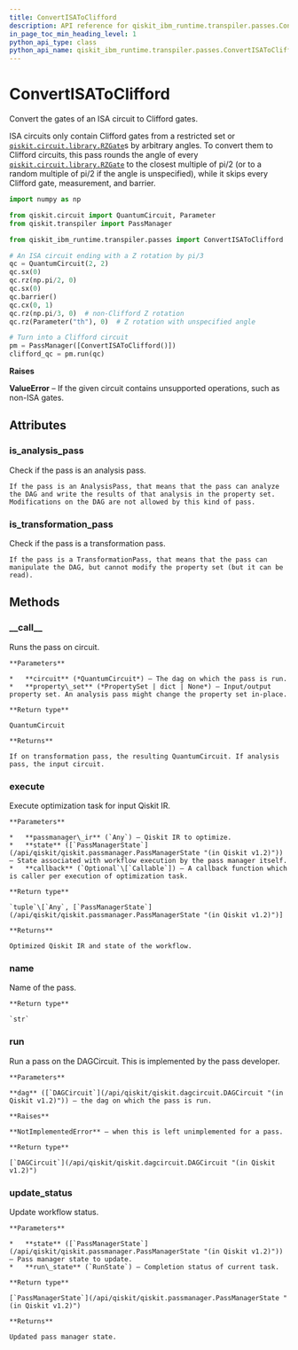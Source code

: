 ```yaml
---
title: ConvertISAToClifford
description: API reference for qiskit_ibm_runtime.transpiler.passes.ConvertISAToClifford
in_page_toc_min_heading_level: 1
python_api_type: class
python_api_name: qiskit_ibm_runtime.transpiler.passes.ConvertISAToClifford
---
```


# ConvertISAToClifford

<Class id="qiskit_ibm_runtime.transpiler.passes.ConvertISAToClifford" isDedicatedPage={true} github="https://github.com/Qiskit/qiskit-ibm-runtime/tree/stable/0.31/qiskit_ibm_runtime/transpiler/passes/cliffordization/convert_isa_to_clifford.py#L29-L81" signature="ConvertISAToClifford(*args, **kwargs)" modifiers="class">
  Convert the gates of an ISA circuit to Clifford gates.

  ISA circuits only contain Clifford gates from a restricted set or [`qiskit.circuit.library.RZGate`](/api/qiskit/qiskit.circuit.library.RZGate "(in Qiskit v1.2)")s by arbitrary angles. To convert them to Clifford circuits, this pass rounds the angle of every [`qiskit.circuit.library.RZGate`](/api/qiskit/qiskit.circuit.library.RZGate "(in Qiskit v1.2)") to the closest multiple of pi/2 (or to a random multiple of pi/2 if the angle is unspecified), while it skips every Clifford gate, measurement, and barrier.

  ```python
  import numpy as np

  from qiskit.circuit import QuantumCircuit, Parameter
  from qiskit.transpiler import PassManager

  from qiskit_ibm_runtime.transpiler.passes import ConvertISAToClifford

  # An ISA circuit ending with a Z rotation by pi/3
  qc = QuantumCircuit(2, 2)
  qc.sx(0)
  qc.rz(np.pi/2, 0)
  qc.sx(0)
  qc.barrier()
  qc.cx(0, 1)
  qc.rz(np.pi/3, 0)  # non-Clifford Z rotation
  qc.rz(Parameter("th"), 0)  # Z rotation with unspecified angle

  # Turn into a Clifford circuit
  pm = PassManager([ConvertISAToClifford()])
  clifford_qc = pm.run(qc)
  ```

  **Raises**

  **ValueError** – If the given circuit contains unsupported operations, such as non-ISA gates.

  ## Attributes

  ### is\_analysis\_pass

  <Attribute id="qiskit_ibm_runtime.transpiler.passes.ConvertISAToClifford.is_analysis_pass">
    Check if the pass is an analysis pass.

    If the pass is an AnalysisPass, that means that the pass can analyze the DAG and write the results of that analysis in the property set. Modifications on the DAG are not allowed by this kind of pass.
  </Attribute>

  ### is\_transformation\_pass

  <Attribute id="qiskit_ibm_runtime.transpiler.passes.ConvertISAToClifford.is_transformation_pass">
    Check if the pass is a transformation pass.

    If the pass is a TransformationPass, that means that the pass can manipulate the DAG, but cannot modify the property set (but it can be read).
  </Attribute>

  ## Methods

  ### \_\_call\_\_

  <Function id="qiskit_ibm_runtime.transpiler.passes.ConvertISAToClifford.__call__" signature="__call__(circuit, property_set=None)">
    Runs the pass on circuit.

    **Parameters**

    *   **circuit** (*QuantumCircuit*) – The dag on which the pass is run.
    *   **property\_set** (*PropertySet | dict | None*) – Input/output property set. An analysis pass might change the property set in-place.

    **Return type**

    QuantumCircuit

    **Returns**

    If on transformation pass, the resulting QuantumCircuit. If analysis pass, the input circuit.
  </Function>

  ### execute

  <Function id="qiskit_ibm_runtime.transpiler.passes.ConvertISAToClifford.execute" signature="execute(passmanager_ir, state, callback=None)">
    Execute optimization task for input Qiskit IR.

    **Parameters**

    *   **passmanager\_ir** (`Any`) – Qiskit IR to optimize.
    *   **state** ([`PassManagerState`](/api/qiskit/qiskit.passmanager.PassManagerState "(in Qiskit v1.2)")) – State associated with workflow execution by the pass manager itself.
    *   **callback** (`Optional`\[`Callable`]) – A callback function which is caller per execution of optimization task.

    **Return type**

    `tuple`\[`Any`, [`PassManagerState`](/api/qiskit/qiskit.passmanager.PassManagerState "(in Qiskit v1.2)")]

    **Returns**

    Optimized Qiskit IR and state of the workflow.
  </Function>

  ### name

  <Function id="qiskit_ibm_runtime.transpiler.passes.ConvertISAToClifford.name" signature="name()">
    Name of the pass.

    **Return type**

    `str`
  </Function>

  ### run

  <Function id="qiskit_ibm_runtime.transpiler.passes.ConvertISAToClifford.run" github="https://github.com/Qiskit/qiskit-ibm-runtime/tree/stable/0.31/qiskit_ibm_runtime/transpiler/passes/cliffordization/convert_isa_to_clifford.py#L66-L81" signature="run(dag)">
    Run a pass on the DAGCircuit. This is implemented by the pass developer.

    **Parameters**

    **dag** ([`DAGCircuit`](/api/qiskit/qiskit.dagcircuit.DAGCircuit "(in Qiskit v1.2)")) – the dag on which the pass is run.

    **Raises**

    **NotImplementedError** – when this is left unimplemented for a pass.

    **Return type**

    [`DAGCircuit`](/api/qiskit/qiskit.dagcircuit.DAGCircuit "(in Qiskit v1.2)")
  </Function>

  ### update\_status

  <Function id="qiskit_ibm_runtime.transpiler.passes.ConvertISAToClifford.update_status" signature="update_status(state, run_state)">
    Update workflow status.

    **Parameters**

    *   **state** ([`PassManagerState`](/api/qiskit/qiskit.passmanager.PassManagerState "(in Qiskit v1.2)")) – Pass manager state to update.
    *   **run\_state** (`RunState`) – Completion status of current task.

    **Return type**

    [`PassManagerState`](/api/qiskit/qiskit.passmanager.PassManagerState "(in Qiskit v1.2)")

    **Returns**

    Updated pass manager state.
  </Function>
</Class>

